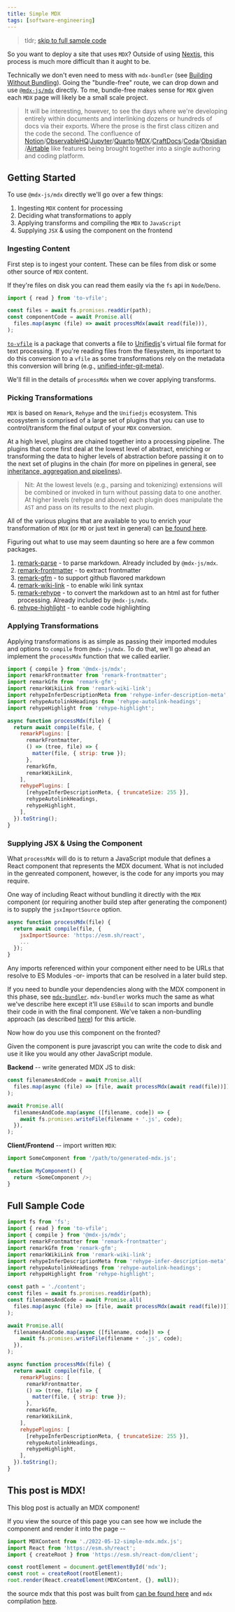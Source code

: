 ```yaml
---
title: Simple MDX
tags: [software-engineering]
---
```



> tldr; [skip to full sample code](#full-sample-code)

So you want to deploy a site that uses `MDX`? Outside of using [Nextjs](https://nextjs.org/docs/advanced-features/using-mdx), this process is much more difficult than it aught to be.

<center>
  <TwitterTweetEmbed tweetId={'1524057494829547521'} />
</center>

Technically we don't even need to mess with `mdx-bundler` (see [Building Without Bundling](./2022-05-12-skipping-the-bundling)). Going the "bundle-free" route, we can drop down and use [`@mdx-js/mdx`](https://github.com/mdx-js/mdx) directly. To me, bundle-free makes sense for `MDX` given each `MDX` page will likely be a small scale project.

> It will be interesting, however, to see the days where we're developing entirely within documents and interlinking dozens or hundreds of docs via their exports. Where the prose is the first class citizen and the code the second. The confluence of [Notion](https://www.notion.so/)/[ObservableHQ](https://observablehq.com/)/[Jupyter](https://jupyter.org/)/[Quarto](https://quarto.org/)/[MDX](https://mdxjs.com/)/[CraftDocs](https://www.craft.do/)/[Coda](https://coda.io/)/[Obsidian](https://obsidian.md/)/[Airtable](https://www.airtable.com/) like features being brought together into a single authoring and coding platform.

## Getting Started

To use `@mdx-js/mdx` directly we'll go over a few things:

1. Ingesting `MDX` content for processing
2. Deciding what transformations to apply
3. Applying transforms and compiling the `MDX` to `JavaScript`
4. Supplying `JSX` & using the component on the frontend

### Ingesting Content

First step is to ingest your content. These can be files from disk or some other source of `MDX` content.

If they're files on disk you can read them easily via the `fs` api in `Node`/`Deno`.

```javascript
import { read } from 'to-vfile';

const files = await fs.promises.readdir(path);
const componentCode = await Promise.all(
  files.map(async (file) => await processMdx(await read(file))),
);
```

[`to-vfile`](https://github.com/vfile/to-vfile) is a package that converts a file to [Unifiedjs](https://unifiedjs.com/)'s virtual file format for text processing. If you're reading files from the filesystem, its important to do this conversion to a `vfile` as some transformations rely on the metadata this conversion will bring (e.g., [unified-infer-git-meta](https://github.com/unifiedjs/unified-infer-git-meta)).

We'll fill in the details of `processMdx` when we cover applying transforms.

### Picking Transformations

`MDX` is based on `Remark`, `Rehype` and the `Unifiedjs` ecosystem. This ecosystem is comprised of a large set of plugins that you can use to control/transform the final output of your `MDX` conversion.

At a high level, plugins are chained together into a processing pipeline. The plugins that come first deal at the lowest level of abstract, enriching or transforming the data to higher levels of abstraction before passing it on to the next set of plugins in the chain (for more on pipelines in general, see [inheritance, aggregation and pipelines](/2013-07-30-Inheritance-Aggregation-and-Pipelines.html#pipelines)).

> Nit: At the lowest levels (e.g., parsing and tokenizing) extensions will be combined or invoked in turn without passing data to one another. At higher levels (rehype and above) each plugin does manipulate the `AST` and pass on its results to the next plugin.

All of the various plugins that are available to you to enrich your transformation of `MDX` (or `MD` or just text in general) can [be found here](https://unifiedjs.com/explore/).

Figuring out what to use may seem daunting so here are a few common packages.

1. [remark-parse](https://github.com/remarkjs/remark/tree/main/packages/remark-parse) - to parse markdown. Already included by `@mdx-js/mdx`.
2. [remark-frontmatter](https://github.com/remarkjs/remark-frontmatter) - to extract frontmatter
3. [remark-gfm](https://github.com/remarkjs/remark-gfm) - to support github flavored markdown
4. [remark-wiki-link](https://github.com/landakram/remark-wiki-link) - to enable wiki link syntax
5. [remark-rehype](https://github.com/remarkjs/remark-rehype) - to convert the markdown ast to an html ast for futher processing. Already included by `@mdx-js/mdx`.
6. [rehype-highlight](https://github.com/rehypejs/rehype-highlight) - to eanble code highlighting

### Applying Transformations

Applying transformations is as simple as passing their imported modules and options to `compile` from `@mdx-js/mdx`. To do that, we'll go ahead an implement the `processMdx` function that we called earlier.

```javascript
import { compile } from '@mdx-js/mdx';
import remarkFrontmatter from 'remark-frontmatter';
import remarkGfm from 'remark-gfm';
import remarkWikiLink from 'remark-wiki-link';
import rehypeInferDescriptionMeta from 'rehype-infer-description-meta';
import rehypeAutolinkHeadings from 'rehype-autolink-headings';
import rehypeHighlight from 'rehype-highlight';

async function processMdx(file) {
  return await compile(file, {
    remarkPlugins: [
      remarkFrontmatter,
      () => (tree, file) => {
        matter(file, { strip: true });
      },
      remarkGfm,
      remarkWikiLink,
    ],
    rehypePlugins: [
      [rehypeInferDescriptionMeta, { truncateSize: 255 }],
      rehypeAutolinkHeadings,
      rehypeHighlight,
    ],
  }).toString();
}
```

### Supplying JSX & Using the Component

What `processMdx` will do is to return a JavaScript module that defines a React component that represents the MDX document. What is not included in the genreated component, however, is the code for any imports you may require.

One way of including React without bundling it directly with the `MDX` component (or requiring another build step after generating the component) is to supply the `jsxImportSource` option.

```javascript
async function processMdx(file) {
  return await compile(file, {
    jsxImportSource: 'https://esm.sh/react',
    ...
  });
}
```

Any imports referenced within your component either need to be URLs that resolve to ES Modules -or- imports that can be resolved in a later build step.

If you need to bundle your dependencies along with the MDX component in this phase, see [`mdx-bundler`](https://github.com/kentcdodds/mdx-bundler). `mdx-bundler` works much the same as what we've describe here except it'll use `ESBuild` to scan imports and bundle their code in with the final component. We've taken a non-bundling approach (as described [here](http://localhost:3000/2022-05-12-skipping-the-bundling)) for this article.

Now how do you use this component on the fronted?

Given the component is pure javascript you can write the code to disk and use it like you would any other JavaScript module.

**Backend** -- write generated MDX JS to disk:

```javascript
const filenamesAndCode = await Promise.all(
  files.map(async (file) => [file, await processMdx(await read(file))]),
);

await Promise.all(
  filenamesAndCode.map(async ([filename, code]) => {
    await fs.promises.writeFile(filename + '.js', code);
  }),
);
```

**Client/Frontend** -- import written `MDX`:

```javascript
import SomeComponent from '/path/to/generated-mdx.js';

function MyComponent() {
  return <SomeComponent />;
}
```

## Full Sample Code

```javascript
import fs from 'fs';
import { read } from 'to-vfile';
import { compile } from '@mdx-js/mdx';
import remarkFrontmatter from 'remark-frontmatter';
import remarkGfm from 'remark-gfm';
import remarkWikiLink from 'remark-wiki-link';
import rehypeInferDescriptionMeta from 'rehype-infer-description-meta';
import rehypeAutolinkHeadings from 'rehype-autolink-headings';
import rehypeHighlight from 'rehype-highlight';

const path = './content';
const files = await fs.promises.readdir(path);
const filenamesAndCode = await Promise.all(
  files.map(async (file) => [file, await processMdx(await read(file))]),
);

await Promise.all(
  filenamesAndCode.map(async ([filename, code]) => {
    await fs.promises.writeFile(filename + '.js', code);
  }),
);

async function processMdx(file) {
  return await compile(file, {
    remarkPlugins: [
      remarkFrontmatter,
      () => (tree, file) => {
        matter(file, { strip: true });
      },
      remarkGfm,
      remarkWikiLink,
    ],
    rehypePlugins: [
      [rehypeInferDescriptionMeta, { truncateSize: 255 }],
      rehypeAutolinkHeadings,
      rehypeHighlight,
    ],
  }).toString();
}
```

## This post is MDX!

This blog post is actually an MDX component!

If you view the source of this page you can see how we include the component and render it into the page --

```javascript
import MDXContent from './2022-05-12-simple-mdx.mdx.js';
import React from 'https://esm.sh/react';
import { createRoot } from 'https://esm.sh/react-dom/client';

const rootElement = document.getElementById('mdx');
const root = createRoot(rootElement);
root.render(React.createElement(MDXContent, {}, null));
```

the source mdx that this post was built from [can be found here](https://github.com/tantaman/tantaman.github.io/blob/master/content/2022-05-12-simple-mdx.mdx) and `mdx` compilation [here](https://github.com/tantaman/tantaman.github.io/blob/19e8c05dc4ed51f2ed38fde624405436e5706b30/packages/compiler/src/handlers.js#L36).
